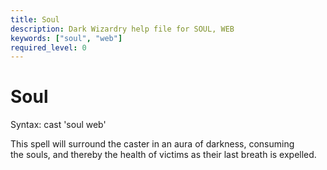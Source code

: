 ```yaml
---
title: Soul
description: Dark Wizardry help file for SOUL, WEB
keywords: ["soul", "web"]
required_level: 0
---
```


# Soul

Syntax: cast 'soul web'  

 This spell will surround the caster in an aura of darkness, consuming  
the souls, and thereby the health of victims as their last breath is expelled.